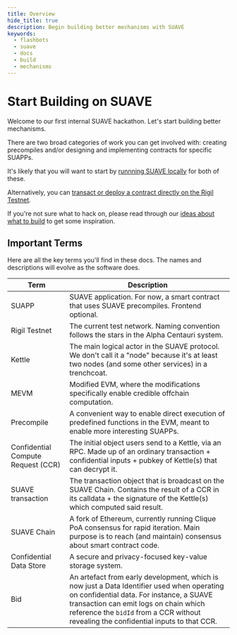 ```yaml
---
title: Overview
hide_title: true
description: Begin building better mechanisms with SUAVE
keywords:
  - flashbots
  - suave
  - docs
  - build
  - mechanisms
---
```


# Start Building on SUAVE

Welcome to our first internal SUAVE hackathon. Let's start building better mechanisms.

There are two broad categories of work you can get involved with: creating precompiles and/or designing and implementing contracts for specific SUAPPs.

It's likely that you will want to start by [runnning SUAVE locally](/how-to/run-suave) for both of these. 

Alternatively, you can [transact or deploy a contract directly on the Rigil Testnet](/how-to/send-transactions#3-use-rigil-testnet-rpc).

If you're not sure what to hack on, please read through our [ideas about what to build](/novel-use-cases) to get some inspiration.

## Important Terms 

Here are all the key terms you'll find in these docs. The names and descriptions will evolve as the software does.

| Term | Description |
| ---  | --- |
| SUAPP | SUAVE application. For now, a smart contract that uses SUAVE precompiles. Frontend optional. |
| Rigil Testnet | The current test network. Naming convention follows the stars in the Alpha Centauri system. |
| Kettle | The main logical actor in the SUAVE protocol. We don't call it a "node" because it's at least two nodes (and some other services) in a trenchcoat. |
| MEVM | Modified EVM, where the modifications specifically enable credible offchain computation. |
| Precompile | A convenient way to enable direct execution of predefined functions in the EVM, meant to enable more interesting SUAPPs. |
| Confidential Compute Request (CCR) | The initial object users send to a Kettle, via an RPC. Made up of an ordinary transaction + confidential inputs + pubkey of Kettle(s) that can decrypt it. |
| SUAVE transaction | The transaction object that is broadcast on the SUAVE Chain. Contains the result of a CCR in its calldata + the signature of the Kettle(s) which computed said result. |
| SUAVE Chain | A fork of Ethereum, currently running Clique PoA consensus for rapid iteration. Main purpose is to reach (and maintain) consensus about smart contract code. |
| Confidential Data Store | A secure and privacy-focused key-value storage system. | 
| Bid | An artefact from early development, which is now just a Data Identifier used when operating on confidential data. For instance, a SUAVE transaction can emit logs on chain which reference the `bidId` from a CCR without revealing the confidential inputs to that CCR. |